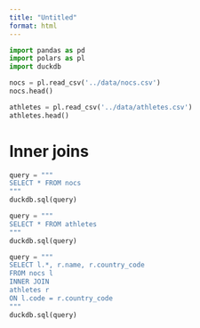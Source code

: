 ```yaml
---
title: "Untitled"
format: html
---
```



```python
import pandas as pd
import polars as pl
import duckdb
```



```python
nocs = pl.read_csv('../data/nocs.csv')
nocs.head()
```


```python
athletes = pl.read_csv('../data/athletes.csv')
athletes.head()
```

# Inner joins

```python
query = """
SELECT * FROM nocs
"""
duckdb.sql(query)
```

```python
query = """
SELECT * FROM athletes
"""
duckdb.sql(query)
```


```python
query = """
SELECT l.*, r.name, r.country_code 
FROM nocs l
INNER JOIN 
athletes r
ON l.code = r.country_code
"""
duckdb.sql(query)
```